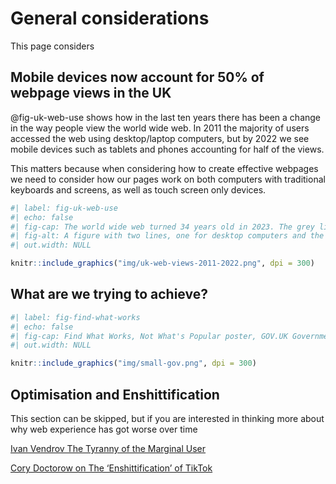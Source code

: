 # General considerations

This page considers 

## Mobile devices now account for 50% of webpage views in the UK

@fig-uk-web-use shows how in the last ten years there has been a change in the way people view the world wide web. In 2011 the majority of users accessed the web using desktop/laptop computers, but by 2022 we see mobile devices such as tablets and phones accounting for half of the views.

This matters because when considering how to create effective webpages we need to consider how our pages work on both computers with traditional keyboards and screens, as well as touch screen only devices.

```r
#| label: fig-uk-web-use 
#| echo: false 
#| fig-cap: The world wide web turned 34 years old in 2023. The grey line shows the share of web views in the UK from desktop computers and the red line shows the share of web views in the UK from mobile devices. 
#| fig-alt: A figure with two lines, one for desktop computers and the other for mobile devices showing how views of the world wide web changed in the UK from mostly desktop devices in 2011 to 50% desktop and 50% mobile devices by 2022.
#| out.width: NULL

knitr::include_graphics("img/uk-web-views-2011-2022.png", dpi = 300)
```

## What are we trying to achieve?

```r
#| label: fig-find-what-works
#| echo: false
#| fig-cap: Find What Works, Not What's Popular poster, GOV.UK Government Digital Service  https://www.flickr.com/photos/gdsteam/20955195028 
#| out.width: NULL

knitr::include_graphics("img/small-gov.png", dpi = 300)
```

## Optimisation and Enshittification

This section can be skipped, but if you are interested in thinking more about why web experience has got worse over time

[Ivan Vendrov The Tyranny of the Marginal User](https://nothinghuman.substack.com/p/the-tyranny-of-the-marginal-user)

[Cory Doctorow on The 'Enshittification' of TikTok](https://www.wired.com/story/tiktok-platforms-cory-doctorow/)

